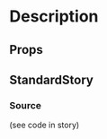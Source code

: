 
<Meta title="general/skeleton" component={Skeleton} />

# Description

## Props
<Props of={Skeleton} />

## StandardStory
<Preview>
	<Story name="standard">
		<div style={{
			height: number("containerHeight", 200),
			width: number("containerWidth", 300)
		}}>
			<Skeleton
				circle={boolean("circle", false)}
				count={number("count", 1)}
				height={number("height", undefined)}
				width={number("width", undefined)}
			/>
		</div>
	</Story>
</Preview>

### Source
(see code in story)
